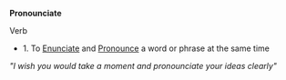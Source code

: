 '''Pronounciate'''

Verb

* 1. To [[Enunciate]] and [[Pronounce]] a word or phrase at the same time
''"I wish you would take a moment and pronounciate your ideas clearly"''